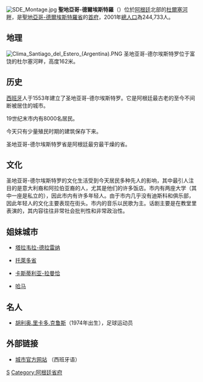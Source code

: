 [[File:SDE_Montage.jpg|thumb]]
'''聖地亞哥-德爾埃斯特羅'''（{{lang-es|Santiago del Estero}}）位於[[阿根廷|阿根廷]]北部的[[杜爾塞河_(阿根廷)|杜爾塞河畔]]，是[[聖地亞哥-德爾埃斯特羅省|聖地亞哥-德爾埃斯特羅省]]的[[首府|首府]]，2001年[[人口|總人口]]為244,733人。

==地理==
[[File:Clima_Santiago_del_Estero_(Argentina).PNG|thumb]]
圣地亚哥-德尔埃斯特罗位于富饶的杜尔塞河畔，高度162米。

==历史==
[[西班牙|西班牙]]人于1553年建立了圣地亚哥-德尔埃斯特罗。它是阿根廷最古老的至今不间断被居住的城市。

19世纪末市内有8000名居民。

今天只有少量殖民时期的建筑保存下来。

圣地亚哥-德尔埃斯特罗省是阿根廷最穷最干燥的省。

==文化==
圣地亚哥-德尔埃斯特罗的文化生活受到今天居民多种先人的影响，其中最引人注目的是意大利裔和阿拉伯亚裔的人，尤其是他们的许多饭店。市内有两座大学（其中一座是私立的），因此市内有许多年轻人。由于市内几乎没有迪斯科和俱乐部，因此年轻人的文化主要表现在街头。市内的音乐以民歌为主。话剧主要是在教堂里表演的，其内容往往非常社会批判性和非常政治性。

== 姐妹城市 ==
* {{flag|Spain}} [[塔拉韦拉-德拉雷纳|塔拉韦拉-德拉雷纳]]
* {{flag|Spain}} [[托萊多省|托萊多省]]
* {{flag|Spain}} [[卡斯蒂利亚-拉曼恰|卡斯蒂利亚-拉曼恰]]
* {{flag|Syria}} [[哈马|哈马]]

==名人==
* [[胡利奥.里卡多.克鲁斯|胡利奥.里卡多.克鲁斯]]（1974年出生），足球运动员

==外部链接==
* [http://www.santiagociudad.gov.ar/secciudad/caracteristicas/emblemas.php 城市官方网站] {{Wayback|url=http://www.santiagociudad.gov.ar/secciudad/caracteristicas/emblemas.php |date=20201012190023 }}（西班牙语）

[[Category:阿根廷城市|S]]
[[Category:阿根廷省府|Category:阿根廷省府]]